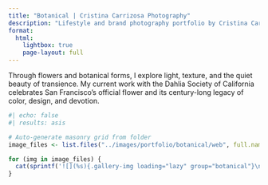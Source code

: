 ```yaml
---
title: "Botanical | Cristina Carrizosa Photography"
description: "Lifestyle and brand photography portfolio by Cristina Carrizosa. Commercial photography for Amazon, Tiffany & Co., Adidas and other leading brands."
format:
  html:
    lightbox: true
    page-layout: full
---
```


::: {.project-intro}
Through flowers and botanical forms, I explore light, texture, and the quiet beauty of transience. My current work with the Dahlia Society of California celebrates San Francisco’s official flower and its century-long legacy of color, design, and devotion.
:::

::: {.masonry-grid}
```r
#| echo: false
#| results: asis

# Auto-generate masonry grid from folder
image_files <- list.files("../images/portfolio/botanical/web", full.names = TRUE, pattern = "\\.(jpg|jpeg|png|webp|gif)$")

for (img in image_files) {
  cat(sprintf('![](%s){.gallery-img loading="lazy" group="botanical"}\n\n', img))
}
```
:::
